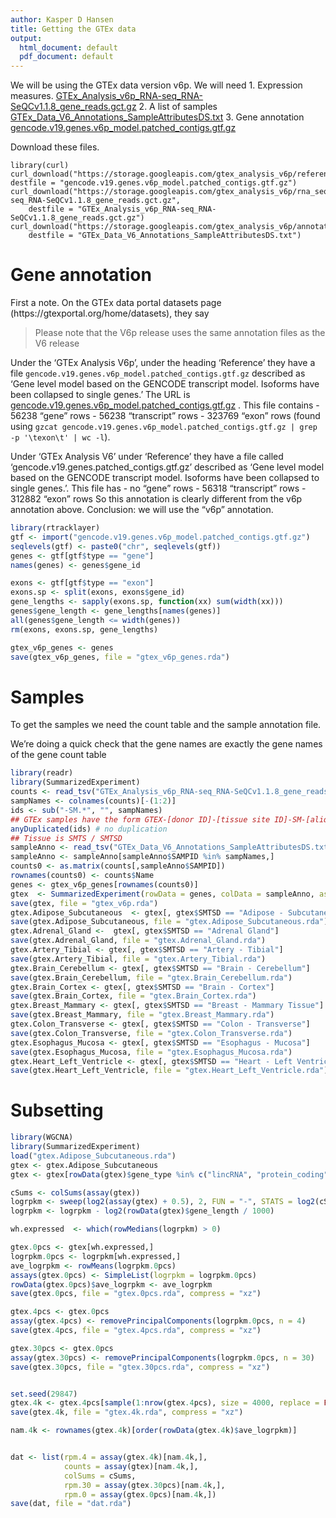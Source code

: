 ```yaml
---
author: Kasper D Hansen
title: Getting the GTEx data
output:
  html_document: default
  pdf_document: default
---
```


We will be using the GTEx data version v6p. We will need
1. Expression measures. [GTEx_Analysis_v6p_RNA-seq_RNA-SeQCv1.1.8_gene_reads.gct.gz](https://storage.googleapis.com/gtex_analysis_v6p/rna_seq_data/GTEx_Analysis_v6p_RNA-seq_RNA-SeQCv1.1.8_gene_reads.gct.gz)
2. A list of samples [GTEx_Data_V6_Annotations_SampleAttributesDS.txt](https://storage.googleapis.com/gtex_analysis_v6p/annotations/GTEx_Data_V6_Annotations_SampleAttributesDS.txt)
3. Gene annotation [gencode.v19.genes.v6p_model.patched_contigs.gtf.gz](https://storage.googleapis.com/gtex_analysis_v6p/reference/gencode.v19.genes.v6p_model.patched_contigs.gtf.gz)

Download these files.

```download
library(curl)
curl_download("https://storage.googleapis.com/gtex_analysis_v6p/reference/gencode.v19.genes.v6p_model.patched_contigs.gtf.gz",
destfile = "gencode.v19.genes.v6p_model.patched_contigs.gtf.gz")
curl_download("https://storage.googleapis.com/gtex_analysis_v6p/rna_seq_data/GTEx_Analysis_v6p_RNA-seq_RNA-SeQCv1.1.8_gene_reads.gct.gz",
	destfile = "GTEx_Analysis_v6p_RNA-seq_RNA-SeQCv1.1.8_gene_reads.gct.gz")
curl_download("https://storage.googleapis.com/gtex_analysis_v6p/annotations/GTEx_Data_V6_Annotations_SampleAttributesDS.txt",
	destfile = "GTEx_Data_V6_Annotations_SampleAttributesDS.txt")
```

# Gene annotation

First a note. On the GTEx data portal datasets page (https://gtexportal.org/home/datasets), they say

> Please note that the V6p release uses the same annotation files as the V6 release

Under the 'GTEx Analysis V6p', under the heading 'Reference' they have a file `gencode.v19.genes.v6p_model.patched_contigs.gtf.gz` described as 'Gene level model based on the GENCODE transcript model. Isoforms have been collapsed to single genes.' The URL is [gencode.v19.genes.v6p_model.patched_contigs.gtf.gz](https://storage.googleapis.com/gtex_analysis_v6p/reference/gencode.v19.genes.v6p_model.patched_contigs.gtf.gz)
. This file contains 
- 56238 "gene" rows
- 56238 "transcript" rows
- 323769 "exon" rows
(found using `gzcat gencode.v19.genes.v6p_model.patched_contigs.gtf.gz | grep -p '\texon\t' | wc -l`).

Under 'GTEx Analysis V6' under 'Reference' they have a file called 'gencode.v19.genes.patched_contigs.gtf.gz' described as 'Gene level model based on the GENCODE transcript model. Isoforms have been collapsed to single genes.'. This file has 
- no "gene" rows
- 56318 "transcript" rows
- 312882 "exon" rows
So this annotation is clearly different from the v6p annotation above. Conclusion: we will use the "v6p" annotation.

```r
library(rtracklayer)
gtf <- import("gencode.v19.genes.v6p_model.patched_contigs.gtf.gz")
seqlevels(gtf) <- paste0("chr", seqlevels(gtf))
genes <- gtf[gtf$type == "gene"]
names(genes) <- genes$gene_id

exons <- gtf[gtf$type == "exon"]
exons.sp <- split(exons, exons$gene_id)
gene_lengths <- sapply(exons.sp, function(xx) sum(width(xx)))
genes$gene_length <- gene_lengths[names(genes)]
all(genes$gene_length <= width(genes))
rm(exons, exons.sp, gene_lengths)

gtex_v6p_genes <- genes
save(gtex_v6p_genes, file = "gtex_v6p_genes.rda")
```

# Samples

To get the samples we need the count table and the sample annotation file.

We're doing a quick check that the gene names are exactly the gene names of the gene count table
```r
library(readr)
library(SummarizedExperiment)
counts <- read_tsv("GTEx_Analysis_v6p_RNA-seq_RNA-SeQCv1.1.8_gene_reads.gct.gz", skip = 2)
sampNames <- colnames(counts)[-(1:2)]
ids <- sub("-SM.*", "", sampNames)
## GTEx samples have the form GTEX-[donor ID]-[tissue site ID]-SM-[aliquot ID]
anyDuplicated(ids) # no duplication
## Tissue is SMTS / SMTSD
sampleAnno <- read_tsv("GTEx_Data_V6_Annotations_SampleAttributesDS.txt")
sampleAnno <- sampleAnno[sampleAnno$SAMPID %in% sampNames,]
counts0 <- as.matrix(counts[,sampleAnno$SAMPID])
rownames(counts0) <- counts$Name
genes <- gtex_v6p_genes[rownames(counts0)]
gtex  <- SummarizedExperiment(rowData = genes, colData = sampleAnno, assays = SimpleList(exprs = counts0))
save(gtex, file = "gtex_v6p.rda")
gtex.Adipose_Subcutaneous  <- gtex[, gtex$SMTSD == "Adipose - Subcutaneous"]
save(gtex.Adipose_Subcutaneous, file = "gtex.Adipose_Subcutaneous.rda")
gtex.Adrenal_Gland <-  gtex[, gtex$SMTSD == "Adrenal Gland"]
save(gtex.Adrenal_Gland, file = "gtex.Adrenal_Gland.rda")
gtex.Artery_Tibial <- gtex[, gtex$SMTSD == "Artery - Tibial"]
save(gtex.Artery_Tibial, file = "gtex.Artery_Tibial.rda")
gtex.Brain_Cerebellum <- gtex[, gtex$SMTSD == "Brain - Cerebellum"]
save(gtex.Brain_Cerebellum, file = "gtex.Brain_Cerebellum.rda")
gtex.Brain_Cortex <- gtex[, gtex$SMTSD == "Brain - Cortex"]
save(gtex.Brain_Cortex, file = "gtex.Brain_Cortex.rda")
gtex.Breast_Mammary <- gtex[, gtex$SMTSD == "Breast - Mammary Tissue"]
save(gtex.Breast_Mammary, file = "gtex.Breast_Mammary.rda")
gtex.Colon_Transverse <- gtex[, gtex$SMTSD == "Colon - Transverse"]
save(gtex.Colon_Transverse, file = "gtex.Colon_Transverse.rda")
gtex.Esophagus_Mucosa <- gtex[, gtex$SMTSD == "Esophagus - Mucosa"]
save(gtex.Esophagus_Mucosa, file = "gtex.Esophagus_Mucosa.rda")
gtex.Heart_Left_Ventricle <- gtex[, gtex$SMTSD == "Heart - Left Ventricle"]
save(gtex.Heart_Left_Ventricle, file = "gtex.Heart_Left_Ventricle.rda")
```
 

# Subsetting

```r
library(WGCNA)
library(SummarizedExperiment)
load("gtex.Adipose_Subcutaneous.rda")
gtex <- gtex.Adipose_Subcutaneous
gtex <- gtex[rowData(gtex)$gene_type %in% c("lincRNA", "protein_coding"), ]

cSums <- colSums(assay(gtex))
logrpkm <- sweep(log2(assay(gtex) + 0.5), 2, FUN = "-", STATS = log2(cSums / 10^6))
logrpkm <- logrpkm - log2(rowData(gtex)$gene_length / 1000)

wh.expressed  <- which(rowMedians(logrpkm) > 0)

gtex.0pcs <- gtex[wh.expressed,]
logrpkm.0pcs <- logrpkm[wh.expressed,]
ave_logrpkm <- rowMeans(logrpkm.0pcs)
assays(gtex.0pcs) <- SimpleList(logrpkm = logrpkm.0pcs)
rowData(gtex.0pcs)$ave_logrpkm <- ave_logrpkm
save(gtex.0pcs, file = "gtex.0pcs.rda", compress = "xz")

gtex.4pcs <- gtex.0pcs
assay(gtex.4pcs) <- removePrincipalComponents(logrpkm.0pcs, n = 4)
save(gtex.4pcs, file = "gtex.4pcs.rda", compress = "xz")

gtex.30pcs <- gtex.0pcs
assay(gtex.30pcs) <- removePrincipalComponents(logrpkm.0pcs, n = 30)
save(gtex.30pcs, file = "gtex.30pcs.rda", compress = "xz")


set.seed(29847)
gtex.4k <- gtex.4pcs[sample(1:nrow(gtex.4pcs), size = 4000, replace = FALSE),]
save(gtex.4k, file = "gtex.4k.rda", compress = "xz")
```


```r

nam.4k <- rownames(gtex.4k)[order(rowData(gtex.4k)$ave_logrpkm)]


dat <- list(rpm.4 = assay(gtex.4k)[nam.4k,],
            counts = assay(gtex)[nam.4k,],
            colSums = cSums,
            rpm.30 = assay(gtex.30pcs)[nam.4k,],
            rpm.0 = assay(gtex.0pcs)[nam.4k,])
save(dat, file = "dat.rda")

```

